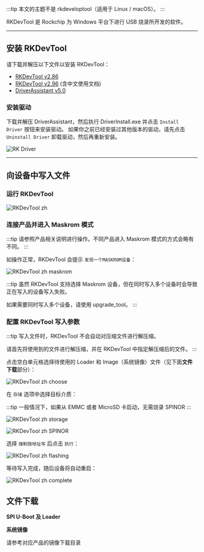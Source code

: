 
:::tip
本文的主题不是 rkdeveloptool（适用于 Linux / macOS）。
:::

RKDevTool 是 Rockchip 为 Windows 平台下进行 USB 烧录所开发的软件。

---

## 安装 RKDevTool

请下载并解压以下文件以安装 RKDevTool：

- [RKDevTool v2.86](https://dl.radxa.com/tools/windows/RKDevTool_Release_v2.86.zip)
- [RKDevTool v2.96](https://dl.radxa.com/tools/windows/RKDevTool_Release_v2.96_zh.zip) (含中文使用文档)
- [DriverAssistant v5.0](https://dl.radxa.com/tools/windows/DriverAssitant_v5.0.zip)

### 安装驱动

下载并解压 DriverAssistant，然后执行 DriverInstall.exe 并点击 `Install Driver` 按钮来安装驱动。
如果你之前已经安装过其他版本的驱动，请先点击 `Uninstall Driver` 卸载驱动，然后再重新安装。

![RK Driver](/img/configuration/RK-Driver-Assistant-Install-Uninstall.webp)

---

## 向设备中写入文件

### 运行 RKDevTool

![RKDevTool zh](/img/configuration/rkdevtool-zh.webp)

### 连接产品并进入 Maskrom 模式

:::tip
请参照产品相关说明进行操作。不同产品进入 Maskrom 模式的方式会略有不同。
:::

如操作正常，RKDevTool 会提示 `发现一个MASKROM设备`：

![RKDevTool zh maskrom](/img/configuration/rkdevtool-zh-maskrom.webp)

:::tip
虽然 RKDevTool 支持选择 Maskrom 设备，但在同时写入多个设备时会导致正在写入的设备写入失败。

如果需要同时写入多个设备，请使用 upgrade_tool。
:::

### 配置 RKDevTool 写入参数

:::tip
写入文件时，RKDevTool 不会自动对压缩文件进行解压缩。

请首先将使用到的文件进行解压缩，并在 RKDevTool 中指定解压缩后的文件。
:::

点击空白单元格选择待使用的 Loader 和 Image（系统镜像）文件（见下面**文件下载**部分）：

![RKDevTool zh choose](/img/configuration/rkdevtool-zh-choose.webp)

在 `存储` 选项中选择目标介质：

:::tip
一般情况下，如果从 EMMC 或者 MicroSD 卡启动，无需烧录 SPINOR
:::

<Tabs queryString="storage">
<TabItem value="emmc" label="eMMC">

![RKDevTool zh storage](/img/configuration/rkdevtool-zh-storage.webp)

</TabItem>
<TabItem value="spi" label="SPINOR">

![RKDevTool zh SPINOR](/img/configuration/rkdevtool-zh-spinor.webp)

</TabItem>
</Tabs>

选择 `强制按地址写` 后点击 `执行`：

![RKDevTool zh flashing](/img/configuration/rkdevtool-zh-flashing.webp)

等待写入完成，随后设备将自动重启：

![RKDevTool zh complete](/img/configuration/rkdevtool-zh-complete.webp)

## 文件下载

**SPI U-Boot 及 Loader**

<Loader series={props.series} />

**系统镜像**

请参考对应产品的镜像下载目录
